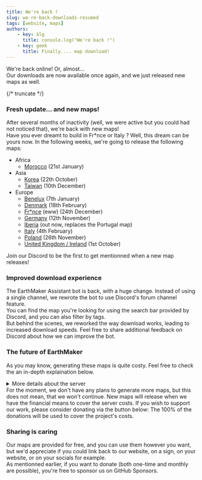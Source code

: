 ---
title: We're back !
slug: we-re-back-downloads-resumed
tags: [website, maps]
authors:
    - key: älg
      title: console.log("We're back !")
    - key: geek
      title: Finally.... map download!
---

We're back online! Or, almost...  
Our downloads are now available once again, and we just released new maps as well. 

{/* truncate */}

### Fresh update... and new maps!

After several months of inactivity (well, we were active but you could had not noticed that), we're back with new maps!  
Have you ever dreamt to build in Fr\*nce or Italy ?
Well, this dream can be yours now.
In the following weeks, we're going to release the following maps:
* Africa
  * [Morocco](/maps/africa/morocco) (21st January)
* Asia
  * [Korea](/maps/asia/korea) (22th October)
  * [Taiwan](/maps/asia/taiwan) (10th December)
* Europe
  * [Benelux](/maps/europe/benelux) (7th January)
  * [Denmark](/maps/europe/denmark) (18th February)
  * [Fr\*nce](/maps/europe/france) (eww) (24th December)
  * [Germany](/maps/europe/germany) (12th November)
  * [Iberia](/maps/europe/iberia) (out now, replaces the Portugal map)
  * [Italy](/maps/europe/italy) (4th February)
  * [Poland](/maps/europe/poland) (26th November)
  * [United Kingdom / Ireland](/maps/europe/uk-ireland) (1st October)  

Join our Discord to be the first to get mentionned when a new map releases!

### Improved download experience

The EarthMaker Assistant bot is back, with a huge change. Instead of using a single channel, we rewrote the bot to use Discord's forum channel feature.  
You can find the map you're looking for using the search bar provided by Discord, and you can also filter by tags.  
But behind the scenes, we reworked the way download works, leading to increased download speeds. Feel free to share additional feedback on Discord about how we can improve the bot.  

### The future of EarthMaker

As you may know, generating these maps is quite costy. Feel free to check the an in-depth explaination below. 
<details>
  <summary>More details about the server</summary>  

  We used to pay almost 70€ monthly for the server. The performence/price ratio was good, for the price however, but this is still a significant amount.
  Here are the hardware specs of the said server:
  * CPU: AMD Ryzen 9 3900 (12 cores, 24 threads @ 3.1 GhZ / 4.3 GhZ in Boost mode)
  * RAM: 128 GB (4*32 GB) ECC
  * Storage: 2*1.92 TB (3.84 TB), in a ZFS pool  

  The [map generation tool we use](https://earth.motfe.net/tiles-installation/) runs only on Windows, but since we've had some issues with Windows randomly throwing BSODs, instead of installing Windows Server on the bare-metal, we've decided to install it in a virtual machine.  
  Unlike a "standard" virtual machine you could create in VirtualBox or VMWare Workstation, we used the KVM (Kernel Virtual Machine) hypervisor. This allows us to have little to no performence loss (about 5%, or less), as the VM is running in the Linux Kernel, right above the bare-metal hardware, instead of running in the user space.  
  To acheive this, we installed [Proxmox Virtual Environment](https://www.proxmox.com/en/products/proxmox-virtual-environment/overview), an open source hypervisor (yes!) which allows us to create VMs using the KVM hypervisor (heck yes!) and QEMU, while exposing a web interface for management (this is peak!).  
  This setup is of course overkill, but it's much faster to boot Windows through this than to log in to the Hetzner web UI and then ask for a "button press". As a bonus point, Proxmox also provides a console to view the VM screen, which Hetzner does not allows, unless we order a KVM Console (or boot the server in the vKVM console, or buy a Dell server, tho they are expensive for our usecase).  
  The installation was not complicated, but since Hetzner has not provided a Proxmox ZFS setup at the time, we've had to install it through Rescue mode, inside a QEMU virtual machine with the phyisical drives mounted. If you're interested, the instructions are [here](https://gist.github.com/GeekCornerGH/6d7ed91831360f5b34b239516b8c99a2).
</details> 
For the moment, we don't have any plans to generate more maps, but this does not mean, that we won't continue.  
New maps will release when we have the financial means to cover the server costs.  
If you wish to support our work, please consider donating via the button below:  
<GitHubSponsorsBox />  
The 100% of the donations will be used to cover the project's costs.

### Sharing is caring

Our maps are provided for free, and you can use them however you want, but we'd appreciate if you could link back to our website, on a sign, on your website, or on your socials for example.  
As mentionned earlier, if you want to donate (both one-time and monthly are possible), you're free to sponsor us on GitHub Sponsors.
